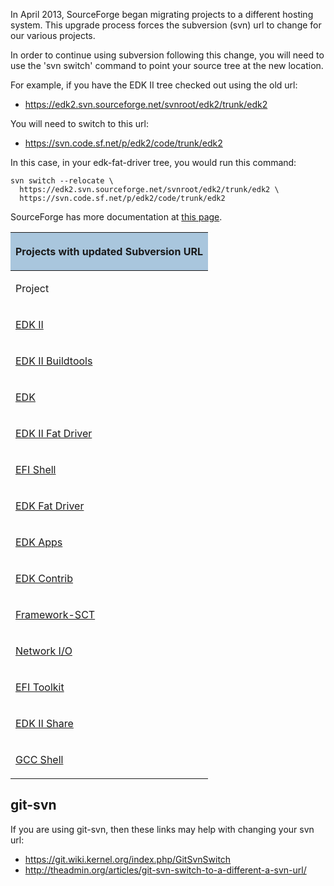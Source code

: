 In April 2013, SourceForge began migrating projects to a different
hosting system. This upgrade process forces the subversion (svn)
url to change for our various projects.

In order to continue using subversion following this change, you
will need to use the 'svn switch' command to point your source
tree at the new location.

For example, if you have the EDK II tree checked out using the old url:
* https://edk2.svn.sourceforge.net/svnroot/edk2/trunk/edk2
You will need to switch to this url:
* https://svn.code.sf.net/p/edk2/code/trunk/edk2

In this case, in your edk-fat-driver tree, you would run this command:
<Pre>
svn switch --relocate \
  https://edk2.svn.sourceforge.net/svnroot/edk2/trunk/edk2 \
  https://svn.code.sf.net/p/edk2/code/trunk/edk2
</Pre>

SourceForge has more documentation at [http://sourceforge.net/p/forge/community-docs/Repository%20Upgrade%20FAQ/ this page].

<div class="t_projects">

{| class="mw-collapsible"
! colspan="3" style="background-color:#a9c6dd" | Projects with updated Subversion URL
|-
! Project
! Old URL
! New URL
|-
| [http://tianocore.github.io/edk2/ EDK II]
| https://edk2.svn.sourceforge.net/svnroot/edk2/trunk/edk2
| https://svn.code.sf.net/p/edk2/code/trunk/edk2
|-
| [[Edk2-buildtools|EDK II Buildtools]]
| https://edk2-buildtools.svn.sourceforge.net/svnroot/edk2-buildtools
| https://svn.code.sf.net/p/edk2-buildtools/code
|-
| [[EDK|EDK]]
| https://efidevkit.svn.sourceforge.net/svnroot/efidevkit
| https://svn.code.sf.net/p/efidevkit/code
|-
| [[edk2-fat-driver|EDK II Fat Driver]]
| https://edk2-fatdriver2.svn.sourceforge.net/svnroot/edk2-fatdriver2
| https://svn.code.sf.net/p/edk2-fatdriver2/code
|-
| [[efi-shell|EFI Shell]]
| https://efi-shell.svn.sourceforge.net/svnroot/efi-shell
| https://svn.code.sf.net/p/efi-shell/code
|-
| [[Edk-fat-driver|EDK Fat Driver]]
| https://edk-fat-driver.svn.sourceforge.net/svnroot/edk-fat-driver
| https://svn.code.sf.net/p/edk-fat-driver/code
|-
| [[Edk-apps|EDK Apps]]
| https://edk-apps.svn.sourceforge.net/svnroot/edk-apps
| https://svn.code.sf.net/p/edk-apps/code
|-
| [[edkcontrib|EDK Contrib]]
| https://edkcontrib.svn.sourceforge.net/svnroot/edkcontrib
| https://svn.code.sf.net/p/edkcontrib/code
|-
| [[framework-sct|Framework-SCT]]
| https://framework-sct.svn.sourceforge.net/svnroot/framework-sct
| https://svn.code.sf.net/p/framework-sct/code
|-
| [[network-io|Network I/O]]
| https://network-io.svn.sourceforge.net/svnroot/network-io
| https://svn.code.sf.net/p/network-io/code/
|-
| [[efi-toolkit|EFI Toolkit]]
| https://efi-toolkit.svn.sourceforge.net/svnroot/efi-toolkit
| https://svn.code.sf.net/p/efi-toolkit/code/
|-
| [[EDK2Share|EDK II Share]]
| https://edk2share.svn.sourceforge.net/svnroot/edk2share
| https://svn.code.sf.net/p/edk2share/code/
|-
| [[gcc-shell|GCC Shell]]
| https://gcc-shell.svn.sourceforge.net/svnroot/gcc-shell
| https://svn.code.sf.net/p/gcc-shell/code/
|}

</div>

==git-svn==

If you are using git-svn, then these links may help with changing your svn url:
* https://git.wiki.kernel.org/index.php/GitSvnSwitch
* http://theadmin.org/articles/git-svn-switch-to-a-different-a-svn-url/